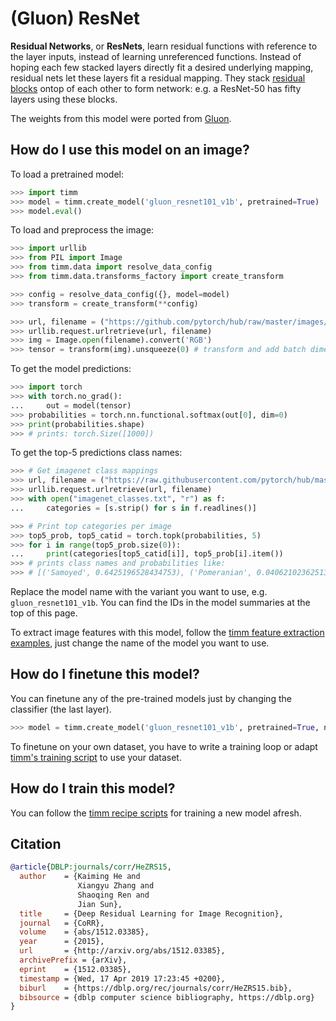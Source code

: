 # (Gluon) ResNet

**Residual Networks**, or **ResNets**, learn residual functions with reference to the layer inputs, instead of learning unreferenced functions. Instead of hoping each few stacked layers directly fit a desired underlying mapping, residual nets let these layers fit a residual mapping. They stack [residual blocks](https://paperswithcode.com/method/residual-block) ontop of each other to form network: e.g. a ResNet-50 has fifty layers using these blocks. 

The weights from this model were ported from [Gluon](https://cv.gluon.ai/model_zoo/classification.html).

## How do I use this model on an image?

To load a pretrained model:

```py
>>> import timm
>>> model = timm.create_model('gluon_resnet101_v1b', pretrained=True)
>>> model.eval()
```

To load and preprocess the image:

```py 
>>> import urllib
>>> from PIL import Image
>>> from timm.data import resolve_data_config
>>> from timm.data.transforms_factory import create_transform

>>> config = resolve_data_config({}, model=model)
>>> transform = create_transform(**config)

>>> url, filename = ("https://github.com/pytorch/hub/raw/master/images/dog.jpg", "dog.jpg")
>>> urllib.request.urlretrieve(url, filename)
>>> img = Image.open(filename).convert('RGB')
>>> tensor = transform(img).unsqueeze(0) # transform and add batch dimension
```

To get the model predictions:

```py
>>> import torch
>>> with torch.no_grad():
...     out = model(tensor)
>>> probabilities = torch.nn.functional.softmax(out[0], dim=0)
>>> print(probabilities.shape)
>>> # prints: torch.Size([1000])
```

To get the top-5 predictions class names:

```py
>>> # Get imagenet class mappings
>>> url, filename = ("https://raw.githubusercontent.com/pytorch/hub/master/imagenet_classes.txt", "imagenet_classes.txt")
>>> urllib.request.urlretrieve(url, filename) 
>>> with open("imagenet_classes.txt", "r") as f:
...     categories = [s.strip() for s in f.readlines()]

>>> # Print top categories per image
>>> top5_prob, top5_catid = torch.topk(probabilities, 5)
>>> for i in range(top5_prob.size(0)):
...     print(categories[top5_catid[i]], top5_prob[i].item())
>>> # prints class names and probabilities like:
>>> # [('Samoyed', 0.6425196528434753), ('Pomeranian', 0.04062102362513542), ('keeshond', 0.03186424449086189), ('white wolf', 0.01739676296710968), ('Eskimo dog', 0.011717947199940681)]
```

Replace the model name with the variant you want to use, e.g. `gluon_resnet101_v1b`. You can find the IDs in the model summaries at the top of this page.

To extract image features with this model, follow the [timm feature extraction examples](https://rwightman.github.io/pytorch-image-models/feature_extraction/), just change the name of the model you want to use.

## How do I finetune this model?

You can finetune any of the pre-trained models just by changing the classifier (the last layer).

```py
>>> model = timm.create_model('gluon_resnet101_v1b', pretrained=True, num_classes=NUM_FINETUNE_CLASSES)
```
To finetune on your own dataset, you have to write a training loop or adapt [timm's training
script](https://github.com/rwightman/pytorch-image-models/blob/master/train.py) to use your dataset.

## How do I train this model?

You can follow the [timm recipe scripts](https://rwightman.github.io/pytorch-image-models/scripts/) for training a new model afresh.

## Citation

```BibTeX
@article{DBLP:journals/corr/HeZRS15,
  author    = {Kaiming He and
               Xiangyu Zhang and
               Shaoqing Ren and
               Jian Sun},
  title     = {Deep Residual Learning for Image Recognition},
  journal   = {CoRR},
  volume    = {abs/1512.03385},
  year      = {2015},
  url       = {http://arxiv.org/abs/1512.03385},
  archivePrefix = {arXiv},
  eprint    = {1512.03385},
  timestamp = {Wed, 17 Apr 2019 17:23:45 +0200},
  biburl    = {https://dblp.org/rec/journals/corr/HeZRS15.bib},
  bibsource = {dblp computer science bibliography, https://dblp.org}
}
```

<!--
Type: model-index
Collections:
- Name: Gloun ResNet
  Paper:
    Title: Deep Residual Learning for Image Recognition
    URL: https://paperswithcode.com/paper/deep-residual-learning-for-image-recognition
Models:
- Name: gluon_resnet101_v1b
  In Collection: Gloun ResNet
  Metadata:
    FLOPs: 10068547584
    Parameters: 44550000
    File Size: 178723172
    Architecture:
    - 1x1 Convolution
    - Batch Normalization
    - Bottleneck Residual Block
    - Convolution
    - Global Average Pooling
    - Max Pooling
    - ReLU
    - Residual Block
    - Residual Connection
    - Softmax
    Tasks:
    - Image Classification
    Training Data:
    - ImageNet
    ID: gluon_resnet101_v1b
    Crop Pct: '0.875'
    Image Size: '224'
    Interpolation: bicubic
  Code: https://github.com/rwightman/pytorch-image-models/blob/d8e69206be253892b2956341fea09fdebfaae4e3/timm/models/gluon_resnet.py#L89
  Weights: https://github.com/rwightman/pytorch-pretrained-gluonresnet/releases/download/v0.1/gluon_resnet101_v1b-3b017079.pth
  Results:
  - Task: Image Classification
    Dataset: ImageNet
    Metrics:
      Top 1 Accuracy: 79.3%
      Top 5 Accuracy: 94.53%
- Name: gluon_resnet101_v1c
  In Collection: Gloun ResNet
  Metadata:
    FLOPs: 10376567296
    Parameters: 44570000
    File Size: 178802575
    Architecture:
    - 1x1 Convolution
    - Batch Normalization
    - Bottleneck Residual Block
    - Convolution
    - Global Average Pooling
    - Max Pooling
    - ReLU
    - Residual Block
    - Residual Connection
    - Softmax
    Tasks:
    - Image Classification
    Training Data:
    - ImageNet
    ID: gluon_resnet101_v1c
    Crop Pct: '0.875'
    Image Size: '224'
    Interpolation: bicubic
  Code: https://github.com/rwightman/pytorch-image-models/blob/d8e69206be253892b2956341fea09fdebfaae4e3/timm/models/gluon_resnet.py#L113
  Weights: https://github.com/rwightman/pytorch-pretrained-gluonresnet/releases/download/v0.1/gluon_resnet101_v1c-1f26822a.pth
  Results:
  - Task: Image Classification
    Dataset: ImageNet
    Metrics:
      Top 1 Accuracy: 79.53%
      Top 5 Accuracy: 94.59%
- Name: gluon_resnet101_v1d
  In Collection: Gloun ResNet
  Metadata:
    FLOPs: 10377018880
    Parameters: 44570000
    File Size: 178802755
    Architecture:
    - 1x1 Convolution
    - Batch Normalization
    - Bottleneck Residual Block
    - Convolution
    - Global Average Pooling
    - Max Pooling
    - ReLU
    - Residual Block
    - Residual Connection
    - Softmax
    Tasks:
    - Image Classification
    Training Data:
    - ImageNet
    ID: gluon_resnet101_v1d
    Crop Pct: '0.875'
    Image Size: '224'
    Interpolation: bicubic
  Code: https://github.com/rwightman/pytorch-image-models/blob/d8e69206be253892b2956341fea09fdebfaae4e3/timm/models/gluon_resnet.py#L138
  Weights: https://github.com/rwightman/pytorch-pretrained-gluonresnet/releases/download/v0.1/gluon_resnet101_v1d-0f9c8644.pth
  Results:
  - Task: Image Classification
    Dataset: ImageNet
    Metrics:
      Top 1 Accuracy: 80.4%
      Top 5 Accuracy: 95.02%
- Name: gluon_resnet101_v1s
  In Collection: Gloun ResNet
  Metadata:
    FLOPs: 11805511680
    Parameters: 44670000
    File Size: 179221777
    Architecture:
    - 1x1 Convolution
    - Batch Normalization
    - Bottleneck Residual Block
    - Convolution
    - Global Average Pooling
    - Max Pooling
    - ReLU
    - Residual Block
    - Residual Connection
    - Softmax
    Tasks:
    - Image Classification
    Training Data:
    - ImageNet
    ID: gluon_resnet101_v1s
    Crop Pct: '0.875'
    Image Size: '224'
    Interpolation: bicubic
  Code: https://github.com/rwightman/pytorch-image-models/blob/d8e69206be253892b2956341fea09fdebfaae4e3/timm/models/gluon_resnet.py#L166
  Weights: https://github.com/rwightman/pytorch-pretrained-gluonresnet/releases/download/v0.1/gluon_resnet101_v1s-60fe0cc1.pth
  Results:
  - Task: Image Classification
    Dataset: ImageNet
    Metrics:
      Top 1 Accuracy: 80.29%
      Top 5 Accuracy: 95.16%
- Name: gluon_resnet152_v1b
  In Collection: Gloun ResNet
  Metadata:
    FLOPs: 14857660416
    Parameters: 60190000
    File Size: 241534001
    Architecture:
    - 1x1 Convolution
    - Batch Normalization
    - Bottleneck Residual Block
    - Convolution
    - Global Average Pooling
    - Max Pooling
    - ReLU
    - Residual Block
    - Residual Connection
    - Softmax
    Tasks:
    - Image Classification
    Training Data:
    - ImageNet
    ID: gluon_resnet152_v1b
    Crop Pct: '0.875'
    Image Size: '224'
    Interpolation: bicubic
  Code: https://github.com/rwightman/pytorch-image-models/blob/d8e69206be253892b2956341fea09fdebfaae4e3/timm/models/gluon_resnet.py#L97
  Weights: https://github.com/rwightman/pytorch-pretrained-gluonresnet/releases/download/v0.1/gluon_resnet152_v1b-c1edb0dd.pth
  Results:
  - Task: Image Classification
    Dataset: ImageNet
    Metrics:
      Top 1 Accuracy: 79.69%
      Top 5 Accuracy: 94.73%
- Name: gluon_resnet152_v1c
  In Collection: Gloun ResNet
  Metadata:
    FLOPs: 15165680128
    Parameters: 60210000
    File Size: 241613404
    Architecture:
    - 1x1 Convolution
    - Batch Normalization
    - Bottleneck Residual Block
    - Convolution
    - Global Average Pooling
    - Max Pooling
    - ReLU
    - Residual Block
    - Residual Connection
    - Softmax
    Tasks:
    - Image Classification
    Training Data:
    - ImageNet
    ID: gluon_resnet152_v1c
    Crop Pct: '0.875'
    Image Size: '224'
    Interpolation: bicubic
  Code: https://github.com/rwightman/pytorch-image-models/blob/d8e69206be253892b2956341fea09fdebfaae4e3/timm/models/gluon_resnet.py#L121
  Weights: https://github.com/rwightman/pytorch-pretrained-gluonresnet/releases/download/v0.1/gluon_resnet152_v1c-a3bb0b98.pth
  Results:
  - Task: Image Classification
    Dataset: ImageNet
    Metrics:
      Top 1 Accuracy: 79.91%
      Top 5 Accuracy: 94.85%
- Name: gluon_resnet152_v1d
  In Collection: Gloun ResNet
  Metadata:
    FLOPs: 15166131712
    Parameters: 60210000
    File Size: 241613584
    Architecture:
    - 1x1 Convolution
    - Batch Normalization
    - Bottleneck Residual Block
    - Convolution
    - Global Average Pooling
    - Max Pooling
    - ReLU
    - Residual Block
    - Residual Connection
    - Softmax
    Tasks:
    - Image Classification
    Training Data:
    - ImageNet
    ID: gluon_resnet152_v1d
    Crop Pct: '0.875'
    Image Size: '224'
    Interpolation: bicubic
  Code: https://github.com/rwightman/pytorch-image-models/blob/d8e69206be253892b2956341fea09fdebfaae4e3/timm/models/gluon_resnet.py#L147
  Weights: https://github.com/rwightman/pytorch-pretrained-gluonresnet/releases/download/v0.1/gluon_resnet152_v1d-bd354e12.pth
  Results:
  - Task: Image Classification
    Dataset: ImageNet
    Metrics:
      Top 1 Accuracy: 80.48%
      Top 5 Accuracy: 95.2%
- Name: gluon_resnet152_v1s
  In Collection: Gloun ResNet
  Metadata:
    FLOPs: 16594624512
    Parameters: 60320000
    File Size: 242032606
    Architecture:
    - 1x1 Convolution
    - Batch Normalization
    - Bottleneck Residual Block
    - Convolution
    - Global Average Pooling
    - Max Pooling
    - ReLU
    - Residual Block
    - Residual Connection
    - Softmax
    Tasks:
    - Image Classification
    Training Data:
    - ImageNet
    ID: gluon_resnet152_v1s
    Crop Pct: '0.875'
    Image Size: '224'
    Interpolation: bicubic
  Code: https://github.com/rwightman/pytorch-image-models/blob/d8e69206be253892b2956341fea09fdebfaae4e3/timm/models/gluon_resnet.py#L175
  Weights: https://github.com/rwightman/pytorch-pretrained-gluonresnet/releases/download/v0.1/gluon_resnet152_v1s-dcc41b81.pth
  Results:
  - Task: Image Classification
    Dataset: ImageNet
    Metrics:
      Top 1 Accuracy: 81.02%
      Top 5 Accuracy: 95.42%
- Name: gluon_resnet18_v1b
  In Collection: Gloun ResNet
  Metadata:
    FLOPs: 2337073152
    Parameters: 11690000
    File Size: 46816736
    Architecture:
    - 1x1 Convolution
    - Batch Normalization
    - Bottleneck Residual Block
    - Convolution
    - Global Average Pooling
    - Max Pooling
    - ReLU
    - Residual Block
    - Residual Connection
    - Softmax
    Tasks:
    - Image Classification
    Training Data:
    - ImageNet
    ID: gluon_resnet18_v1b
    Crop Pct: '0.875'
    Image Size: '224'
    Interpolation: bicubic
  Code: https://github.com/rwightman/pytorch-image-models/blob/d8e69206be253892b2956341fea09fdebfaae4e3/timm/models/gluon_resnet.py#L65
  Weights: https://github.com/rwightman/pytorch-pretrained-gluonresnet/releases/download/v0.1/gluon_resnet18_v1b-0757602b.pth
  Results:
  - Task: Image Classification
    Dataset: ImageNet
    Metrics:
      Top 1 Accuracy: 70.84%
      Top 5 Accuracy: 89.76%
- Name: gluon_resnet34_v1b
  In Collection: Gloun ResNet
  Metadata:
    FLOPs: 4718469120
    Parameters: 21800000
    File Size: 87295112
    Architecture:
    - 1x1 Convolution
    - Batch Normalization
    - Bottleneck Residual Block
    - Convolution
    - Global Average Pooling
    - Max Pooling
    - ReLU
    - Residual Block
    - Residual Connection
    - Softmax
    Tasks:
    - Image Classification
    Training Data:
    - ImageNet
    ID: gluon_resnet34_v1b
    Crop Pct: '0.875'
    Image Size: '224'
    Interpolation: bicubic
  Code: https://github.com/rwightman/pytorch-image-models/blob/d8e69206be253892b2956341fea09fdebfaae4e3/timm/models/gluon_resnet.py#L73
  Weights: https://github.com/rwightman/pytorch-pretrained-gluonresnet/releases/download/v0.1/gluon_resnet34_v1b-c6d82d59.pth
  Results:
  - Task: Image Classification
    Dataset: ImageNet
    Metrics:
      Top 1 Accuracy: 74.59%
      Top 5 Accuracy: 92.0%
- Name: gluon_resnet50_v1b
  In Collection: Gloun ResNet
  Metadata:
    FLOPs: 5282531328
    Parameters: 25560000
    File Size: 102493763
    Architecture:
    - 1x1 Convolution
    - Batch Normalization
    - Bottleneck Residual Block
    - Convolution
    - Global Average Pooling
    - Max Pooling
    - ReLU
    - Residual Block
    - Residual Connection
    - Softmax
    Tasks:
    - Image Classification
    Training Data:
    - ImageNet
    ID: gluon_resnet50_v1b
    Crop Pct: '0.875'
    Image Size: '224'
    Interpolation: bicubic
  Code: https://github.com/rwightman/pytorch-image-models/blob/d8e69206be253892b2956341fea09fdebfaae4e3/timm/models/gluon_resnet.py#L81
  Weights: https://github.com/rwightman/pytorch-pretrained-gluonresnet/releases/download/v0.1/gluon_resnet50_v1b-0ebe02e2.pth
  Results:
  - Task: Image Classification
    Dataset: ImageNet
    Metrics:
      Top 1 Accuracy: 77.58%
      Top 5 Accuracy: 93.72%
- Name: gluon_resnet50_v1c
  In Collection: Gloun ResNet
  Metadata:
    FLOPs: 5590551040
    Parameters: 25580000
    File Size: 102573166
    Architecture:
    - 1x1 Convolution
    - Batch Normalization
    - Bottleneck Residual Block
    - Convolution
    - Global Average Pooling
    - Max Pooling
    - ReLU
    - Residual Block
    - Residual Connection
    - Softmax
    Tasks:
    - Image Classification
    Training Data:
    - ImageNet
    ID: gluon_resnet50_v1c
    Crop Pct: '0.875'
    Image Size: '224'
    Interpolation: bicubic
  Code: https://github.com/rwightman/pytorch-image-models/blob/d8e69206be253892b2956341fea09fdebfaae4e3/timm/models/gluon_resnet.py#L105
  Weights: https://github.com/rwightman/pytorch-pretrained-gluonresnet/releases/download/v0.1/gluon_resnet50_v1c-48092f55.pth
  Results:
  - Task: Image Classification
    Dataset: ImageNet
    Metrics:
      Top 1 Accuracy: 78.01%
      Top 5 Accuracy: 93.99%
- Name: gluon_resnet50_v1d
  In Collection: Gloun ResNet
  Metadata:
    FLOPs: 5591002624
    Parameters: 25580000
    File Size: 102573346
    Architecture:
    - 1x1 Convolution
    - Batch Normalization
    - Bottleneck Residual Block
    - Convolution
    - Global Average Pooling
    - Max Pooling
    - ReLU
    - Residual Block
    - Residual Connection
    - Softmax
    Tasks:
    - Image Classification
    Training Data:
    - ImageNet
    ID: gluon_resnet50_v1d
    Crop Pct: '0.875'
    Image Size: '224'
    Interpolation: bicubic
  Code: https://github.com/rwightman/pytorch-image-models/blob/d8e69206be253892b2956341fea09fdebfaae4e3/timm/models/gluon_resnet.py#L129
  Weights: https://github.com/rwightman/pytorch-pretrained-gluonresnet/releases/download/v0.1/gluon_resnet50_v1d-818a1b1b.pth
  Results:
  - Task: Image Classification
    Dataset: ImageNet
    Metrics:
      Top 1 Accuracy: 79.06%
      Top 5 Accuracy: 94.46%
- Name: gluon_resnet50_v1s
  In Collection: Gloun ResNet
  Metadata:
    FLOPs: 7019495424
    Parameters: 25680000
    File Size: 102992368
    Architecture:
    - 1x1 Convolution
    - Batch Normalization
    - Bottleneck Residual Block
    - Convolution
    - Global Average Pooling
    - Max Pooling
    - ReLU
    - Residual Block
    - Residual Connection
    - Softmax
    Tasks:
    - Image Classification
    Training Data:
    - ImageNet
    ID: gluon_resnet50_v1s
    Crop Pct: '0.875'
    Image Size: '224'
    Interpolation: bicubic
  Code: https://github.com/rwightman/pytorch-image-models/blob/d8e69206be253892b2956341fea09fdebfaae4e3/timm/models/gluon_resnet.py#L156
  Weights: https://github.com/rwightman/pytorch-pretrained-gluonresnet/releases/download/v0.1/gluon_resnet50_v1s-1762acc0.pth
  Results:
  - Task: Image Classification
    Dataset: ImageNet
    Metrics:
      Top 1 Accuracy: 78.7%
      Top 5 Accuracy: 94.25%
-->